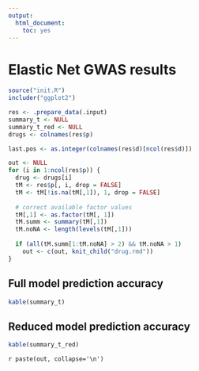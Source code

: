 ```yaml
---
output:
  html_document:
    toc: yes
---
```


# Elastic Net GWAS results

```r
source("init.R")
includer("ggplot2")

res <- .prepare_data(.input)
summary_t <- NULL
summary_t_red <- NULL
drugs <- colnames(res$p)

last.pos <- as.integer(colnames(res$d)[ncol(res$d)])
```

```r
out <- NULL
for (i in 1:ncol(res$p)) {
  drug <- drugs[i]
  tM <- res$p[, i, drop = FALSE]
  tM <- tM[!is.na(tM[,1]), 1, drop = FALSE]
  
  # correct available factor values
  tM[,1] <- as.factor(tM[, 1])
  tM.summ <- summary(tM[,1])
  tM.noNA <- length(levels(tM[,1]))
  
  if (all(tM.summ[1:tM.noNA] > 2) && tM.noNA > 1)
    out <- c(out, knit_child("drug.rmd"))
}
```

## Full model prediction accuracy

```r
kable(summary_t)
```

## Reduced model prediction accuracy 

```r
kable(summary_t_red)
```

`r paste(out, collapse='\n')`
